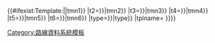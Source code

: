 {{#ifexist:Template:{{uc:{{{1|}}}}}|{{Route destinations core<!--
-->|t1={{{{uc:{{{1|}}}}}|tmn{{uc:{{{2|}}}}}1}}<!--
-->|t2={{{{uc:{{{1|}}}}}|tmn{{uc:{{{2|}}}}}2}}<!--
-->|t3={{{{uc:{{{1|}}}}}|tmn{{uc:{{{2|}}}}}3}}<!--
-->|t4={{{{uc:{{{1|}}}}}|tmn{{uc:{{{2|}}}}}4}}<!--
-->|t5={{{{uc:{{{1|}}}}}|tmn{{uc:{{{2|}}}}}5}}<!--
-->|t6={{{{uc:{{{1|}}}}}|tmn{{uc:{{{2|}}}}}6}}<!--
-->|type={{{{uc:{{{1|}}}}}|type{{uc:{{{2|}}}}}}}<!--
-->|tplname={{uc:{{{1|}}}}}<!--
-->}}}}<noinclude>[[Category:路線資料系統模板]]</noinclude>